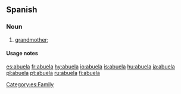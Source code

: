 ==Spanish==

===Noun===
{{infl|es|noun form|gender=f|masculine|abuelo}}

# [[grandmother]]; {{feminine of|abuelo}}

====Usage notes====
{{es-note-noun-mf|abuelo}}

[[Category:es:Family]]

[[es:abuela]]
[[fr:abuela]]
[[hy:abuela]]
[[io:abuela]]
[[is:abuela]]
[[hu:abuela]]
[[ja:abuela]]
[[pl:abuela]]
[[pt:abuela]]
[[ru:abuela]]
[[fi:abuela]]
